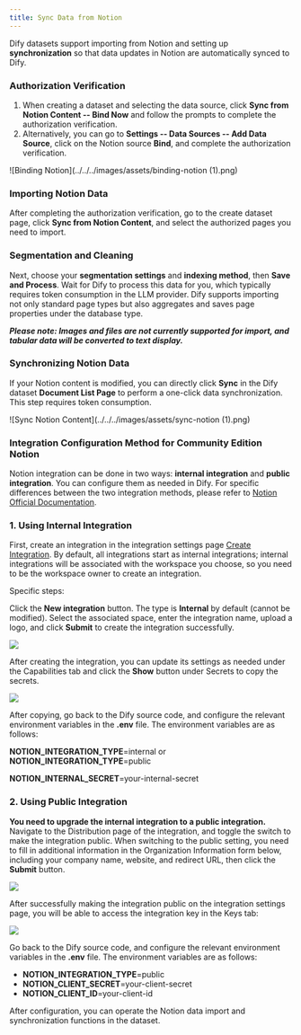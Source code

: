 ```yaml
---
title: Sync Data from Notion
---
```


Dify datasets support importing from Notion and setting up **synchronization** so that data updates in Notion are automatically synced to Dify.

### Authorization Verification

1. When creating a dataset and selecting the data source, click **Sync from Notion Content -- Bind Now** and follow the prompts to complete the authorization verification.
2. Alternatively, you can go to **Settings -- Data Sources -- Add Data Source**, click on the Notion source **Bind**, and complete the authorization verification.

![Binding Notion](../../../images/assets/binding-notion (1).png)

### Importing Notion Data

After completing the authorization verification, go to the create dataset page, click **Sync from Notion Content**, and select the authorized pages you need to import.

### Segmentation and Cleaning

Next, choose your **segmentation settings** and **indexing method**, then **Save and Process**. Wait for Dify to process this data for you, which typically requires token consumption in the LLM provider. Dify supports importing not only standard page types but also aggregates and saves page properties under the database type.

_**Please note: Images and files are not currently supported for import, and tabular data will be converted to text display.**_

### Synchronizing Notion Data

If your Notion content is modified, you can directly click **Sync** in the Dify dataset **Document List Page** to perform a one-click data synchronization. This step requires token consumption.

![Sync Notion Content](../../../images/assets/sync-notion (1).png)

### Integration Configuration Method for Community Edition Notion

Notion integration can be done in two ways: **internal integration** and **public integration**. You can configure them as needed in Dify. For specific differences between the two integration methods, please refer to [Notion Official Documentation](https://developers.notion.com/docs/authorization).

### 1. **Using Internal Integration**

First, create an integration in the integration settings page [Create Integration](https://www.notion.so/my-integrations). By default, all integrations start as internal integrations; internal integrations will be associated with the workspace you choose, so you need to be the workspace owner to create an integration.

Specific steps:

Click the **New integration** button. The type is **Internal** by default (cannot be modified). Select the associated space, enter the integration name, upload a logo, and click **Submit** to create the integration successfully.

![](../../../images/assets/integrate-notion-1.png)

After creating the integration, you can update its settings as needed under the Capabilities tab and click the **Show** button under Secrets to copy the secrets.

![](../../../images/assets/notion-secret.png)

After copying, go back to the Dify source code, and configure the relevant environment variables in the **.env** file. The environment variables are as follows:

**NOTION\_INTEGRATION\_TYPE**=internal or **NOTION\_INTEGRATION\_TYPE**=public

**NOTION\_INTERNAL\_SECRET**=your-internal-secret

### 2. **Using Public Integration**

**You need to upgrade the internal integration to a public integration.** Navigate to the Distribution page of the integration, and toggle the switch to make the integration public. When switching to the public setting, you need to fill in additional information in the Organization Information form below, including your company name, website, and redirect URL, then click the **Submit** button.

![](../../../images/assets/public-integration.png)

After successfully making the integration public on the integration settings page, you will be able to access the integration key in the Keys tab:

![](../../../images/assets/notion-public-secret.png)

Go back to the Dify source code, and configure the relevant environment variables in the **.env** file. The environment variables are as follows:

* **NOTION\_INTEGRATION\_TYPE**=public
* **NOTION\_CLIENT\_SECRET**=your-client-secret
* **NOTION\_CLIENT\_ID**=your-client-id

After configuration, you can operate the Notion data import and synchronization functions in the dataset.
